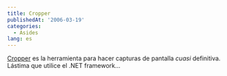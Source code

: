 ```yaml
---
title: Cropper
publishedAt: '2006-03-19'
categories:
  - Asides
lang: es
---
```


[Cropper](http://blogs.geekdojo.net/brian/articles/Cropper.aspx) es la herramienta para hacer capturas de pantalla _cuasi_ definitiva. Lástima que utilice el .NET framework...
